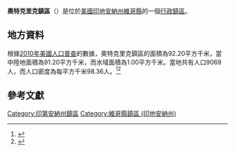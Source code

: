 {{noteTA
|G1=USState
|G2=地名
|G3=Unit
}}
{{Infobox settlement
|official_name            = 奧特克里克鎮區
|native_name = Otter Creek Township
|settlement_type          = [[行政鎮區|行政鎮區]]
|image_skyline            = 
|imagesize                = 
|image_map                = Map highlighting Otter Creek Township, Vigo County, Indiana.svg
|mapsize                  = 250px
|pushpin_map  =USA Indiana
|pushpin_label = 奧特克里克鎮區
|pushpin_label_position   = top
|pushpin_map_caption      = 奧特克里克鎮區在印地安納州的位置
|subdivision_type         = [[世界政區索引|國家]]
|subdivision_type1        = [[美国州份|州份]]
|subdivision_type2        = [[印地安納州行政区划|縣]]
|subdivision_name         = [[美国|美国]]
|subdivision_name1        = [[印地安納州|印地安納州]]
|subdivision_name2        = [[維哥縣_(印地安納州)|維哥縣]]
|elevation_ft             = 509
|elevation_m              = 155
|timezone                 = [[北美东部時區|北美东部時區]]
|area_total_km2           = 92.20
|area_land_km2            = 91.20
|area_water_km2           = 1.00
|area_total_sq_mi         = 
|area_land_sq_mi          = 
|area_water_sq_mi         = 
|population_as_of         = [[2010年美國人口普查|2010]]
|population_footnotes     = 
|population_total         = 9069
|population_density_km2   = auto
|population_density_sq_mi = auto
|utc_offset               = -5
|coordinates              = {{coord|39|33|43|N|87|20|53|W|type:city_region:US-AL_source:GNS-enwiki|display=inline,title}}
| coor_pinpoint           = 
| coordinates_footnotes   = 
|timezone_DST             = EDT
|utc_offset_DST           = -4
|postal_code_type         = [[美國郵區編號|郵區編號]]
|postal_code              = 47805, 47874
|area_code                = {{link-en|电话区号812|Area code 812|812}}
|blank_name = [[地名信息系统|GNIS ID]]
|blank_info = 453699
}}
'''奧特克里克鎮區'''（{{lang-en|Otter Creek Township}}）是位於[[美國|美國]][[印地安納州|印地安納州]][[維哥縣_(印地安納州)|維哥縣]]的一個[[行政鎮區|行政鎮區]]。

== 地方資料 ==
根據[[2010年美國人口普查|2010年美國人口普查]]的數據，奧特克里克鎮區的面積為92.20平方千米，當中陸地面積為91.20平方千米，而水域面積為1.00平方千米。當地共有人口9069人，而人口密度為每平方千米98.36人。<ref name="GR8">{{cite web|url=http://factfinder2.census.gov|publisher=[[美国人口调查局|美国人口调查局]]|accessdate=2011-05-14|title=American FactFinder|archive-date=2013-09-11|archive-url=https://web.archive.org/web/20130911234518/http://factfinder2.census.gov/|dead-url=no}}</ref><ref>{{cite web|url=https://www.citypopulation.de/en/usa/indiana/admin/|title=USA: Indiana (Counties and Townships) - City Population|access-date=2020-08-31|archive-date=2020-04-22|archive-url=https://web.archive.org/web/20200422090607/https://www.citypopulation.de/en/usa/indiana/admin/|dead-url=no}}</ref>

== 參考文獻 ==
{{reflist}}

{{維哥縣 (印地安納州)}}

{{DEFAULTSORT:Otter Creek Township}}
[[Category:印第安納州鎮區|Category:印第安納州鎮區]]
[[Category:維哥縣鎮區_(印地安納州)|Category:維哥縣鎮區 (印地安納州)]]

{{Indiana-geo-stub}}